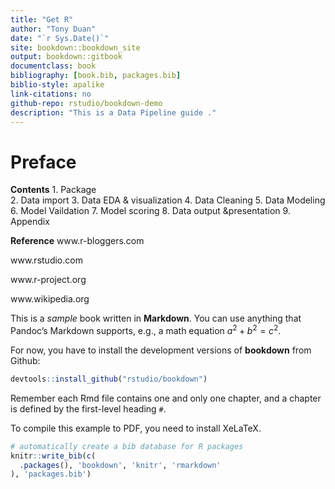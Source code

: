 ```yaml
--- 
title: "Get R"
author: "Tony Duan"
date: "`r Sys.Date()`"
site: bookdown::bookdown_site
output: bookdown::gitbook
documentclass: book
bibliography: [book.bib, packages.bib]
biblio-style: apalike
link-citations: no
github-repo: rstudio/bookdown-demo
description: "This is a Data Pipeline guide ."
---
```


# Preface

**Contents**
1. Package    
2. Data import
3. Data EDA & visualization
4. Data Cleaning
5. Data Modeling
6. Model Vaildation
7. Model scoring
8. Data output &presentation
9. Appendix


**Reference**
www.r-bloggers.com

www.rstudio.com

www.r-project.org

www.wikipedia.org

This is a _sample_ book written in **Markdown**. You can use anything that Pandoc's Markdown supports, e.g., a math equation $a^2 + b^2 = c^2$.

For now, you have to install the development versions of **bookdown** from Github:

```r
devtools::install_github("rstudio/bookdown")
```

Remember each Rmd file contains one and only one chapter, and a chapter is defined by the first-level heading `#`.

To compile this example to PDF, you need to install XeLaTeX.

```r
# automatically create a bib database for R packages
knitr::write_bib(c(
  .packages(), 'bookdown', 'knitr', 'rmarkdown'
), 'packages.bib')
```
